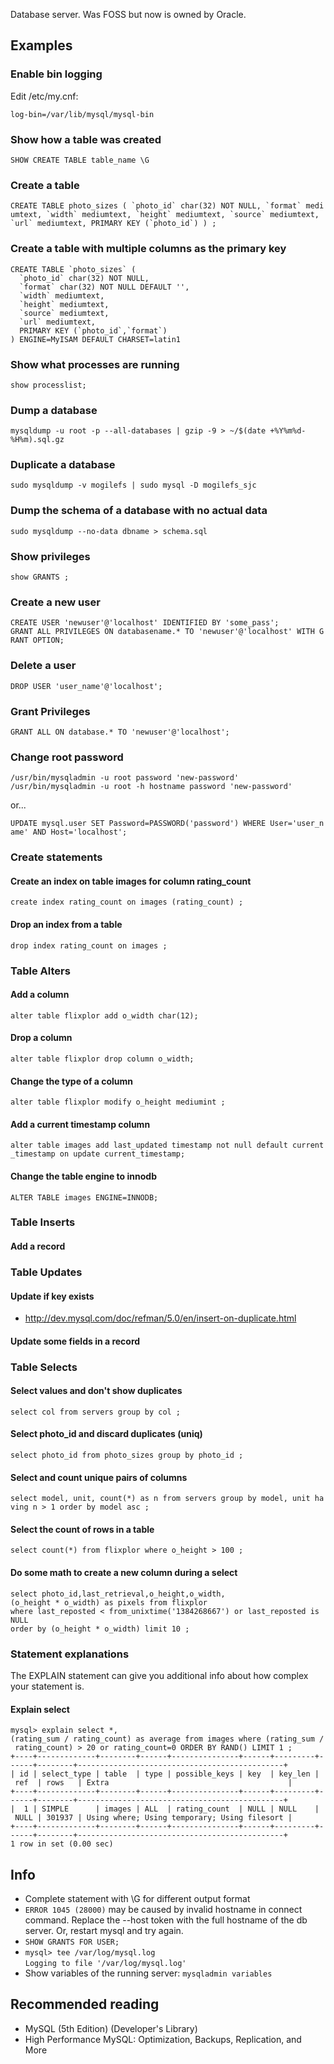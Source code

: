 Database server.  Was FOSS but now is owned by Oracle.

== Examples ==

=== Enable bin logging ===
Edit /etc/my.cnf:
 log-bin=/var/lib/mysql/mysql-bin

=== Show how a table was created ===
 SHOW CREATE TABLE table_name \G

=== Create a table ===
 CREATE TABLE photo_sizes ( `photo_id` char(32) NOT NULL, `format` mediumtext, `width` mediumtext, `height` mediumtext, `source` mediumtext, `url` mediumtext, PRIMARY KEY (`photo_id`) ) ;

=== Create a table with multiple columns as the primary key ===
 CREATE TABLE `photo_sizes` (
   `photo_id` char(32) NOT NULL,
   `format` char(32) NOT NULL DEFAULT '',
   `width` mediumtext,
   `height` mediumtext,
   `source` mediumtext,
   `url` mediumtext,
   PRIMARY KEY (`photo_id`,`format`)
 ) ENGINE=MyISAM DEFAULT CHARSET=latin1


=== Show what processes are running ===
 show processlist;

=== Dump a database ===
 mysqldump -u root -p --all-databases | gzip -9 > ~/$(date +%Y%m%d-%H%m).sql.gz

=== Duplicate a database ===
 sudo mysqldump -v mogilefs | sudo mysql -D mogilefs_sjc

=== Dump the schema of a database with no actual data ===
 sudo mysqldump --no-data dbname > schema.sql

=== Show privileges ===
 show GRANTS ;

=== Create a new user ===
 CREATE USER 'newuser'@'localhost' IDENTIFIED BY 'some_pass';
 GRANT ALL PRIVILEGES ON databasename.* TO 'newuser'@'localhost' WITH GRANT OPTION;

=== Delete a user ===
 DROP USER 'user_name'@'localhost';

=== Grant Privileges ===
 GRANT ALL ON database.* TO 'newuser'@'localhost';

=== Change root password ===

 /usr/bin/mysqladmin -u root password 'new-password'
 /usr/bin/mysqladmin -u root -h hostname password 'new-password'
or...
 UPDATE mysql.user SET Password=PASSWORD('password') WHERE User='user_name' AND Host='localhost';

=== Create statements ===

==== Create an index on table images for column rating_count ====
 create index rating_count on images (rating_count) ;

==== Drop an index from a table ====
 drop index rating_count on images ;

=== Table Alters ===

==== Add a column ====
 alter table flixplor add o_width char(12);

==== Drop a column ====
 alter table flixplor drop column o_width;

==== Change the type of a column ====
 alter table flixplor modify o_height mediumint ;

==== Add a current timestamp column ====
 alter table images add last_updated timestamp not null default current_timestamp on update current_timestamp;

==== Change the table engine to innodb ====
 ALTER TABLE images ENGINE=INNODB;

=== Table Inserts ===

==== Add a record ====

=== Table Updates ===

==== Update if key exists ====
* http://dev.mysql.com/doc/refman/5.0/en/insert-on-duplicate.html

==== Update some fields in a record ====

=== Table Selects ===

==== Select values and don't show duplicates ====
 select col from servers group by col ;

==== Select photo_id and discard duplicates (uniq) ====
 select photo_id from photo_sizes group by photo_id ;

==== Select and count unique pairs of columns ====
 select model, unit, count(*) as n from servers group by model, unit having n > 1 order by model asc ;

==== Select the count of rows in a table ====
 select count(*) from flixplor where o_height > 100 ;

==== Do some math to create a new column during a select ====
 select photo_id,last_retrieval,o_height,o_width,(o_height * o_width) as pixels from flixplor
 where last_reposted < from_unixtime('1384268667') or last_reposted is NULL
 order by (o_height * o_width) limit 10 ;

=== Statement explanations ===
The EXPLAIN statement can give you additional info about how complex your statement is.

==== Explain select ====
 mysql> explain select *,(rating_sum / rating_count) as average from images where (rating_sum / rating_count) > 20 or rating_count=0 ORDER BY RAND() LIMIT 1 ;
 +----+-------------+--------+------+---------------+------+---------+------+--------+----------------------------------------------+
 | id | select_type | table  | type | possible_keys | key  | key_len | ref  | rows   | Extra                                        |
 +----+-------------+--------+------+---------------+------+---------+------+--------+----------------------------------------------+
 |  1 | SIMPLE      | images | ALL  | rating_count  | NULL | NULL    | NULL | 301937 | Using where; Using temporary; Using filesort |
 +----+-------------+--------+------+---------------+------+---------+------+--------+----------------------------------------------+
 1 row in set (0.00 sec)

== Info ==

* Complete statement with \G for different output format
* <code>ERROR 1045 (28000)</code> may be caused by invalid hostname in connect command.  Replace the --host token with the full hostname of the db server.  Or, restart mysql and try again.
* <code>SHOW GRANTS FOR USER;</code>
* <code>mysql> tee /var/log/mysql.log<br>Logging to file '/var/log/mysql.log'</code>
* Show variables of the running server: <code>mysqladmin variables</code>

== Recommended reading ==
* MySQL (5th Edition) (Developer's Library)
* High Performance MySQL: Optimization, Backups, Replication, and More

